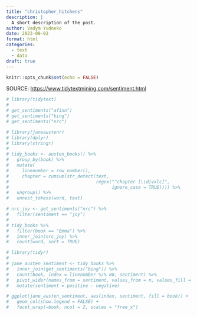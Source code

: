 ```yaml
---
title: "christopher_hitchens"
description: |
  A short description of the post.
author: Vadym Yudneko
date: 2023-08-02
format: html
categories:
  - text
  - data
draft: true
---
```


```r
knitr::opts_chunk$set(echo = FALSE)
```

SOURCE: <https://www.tidytextmining.com/sentiment.html>

```r
# library(tidytext)
# 
# get_sentiments("afinn")
# get_sentiments("bing")
# get_sentiments("nrc")
```

```r
# library(janeaustenr)
# library(dplyr)
# library(stringr)
# 
# tidy_books <- austen_books() %>%
#   group_by(book) %>%
#   mutate(
#     linenumber = row_number(),
#     chapter = cumsum(str_detect(text, 
#                                 regex("^chapter [\\divxlc]", 
#                                       ignore_case = TRUE)))) %>%
#   ungroup() %>%
#   unnest_tokens(word, text)
```

```r
# nrc_joy <- get_sentiments("nrc") %>% 
#   filter(sentiment == "joy")
# 
# tidy_books %>%
#   filter(book == "Emma") %>%
#   inner_join(nrc_joy) %>%
#   count(word, sort = TRUE)
```

```r
# library(tidyr)
# 
# jane_austen_sentiment <- tidy_books %>%
#   inner_join(get_sentiments("bing")) %>%
#   count(book, index = linenumber %/% 80, sentiment) %>%
#   pivot_wider(names_from = sentiment, values_from = n, values_fill = 0) %>% 
#   mutate(sentiment = positive - negative)
```

```r
# ggplot(jane_austen_sentiment, aes(index, sentiment, fill = book)) +
#   geom_col(show.legend = FALSE) +
#   facet_wrap(~book, ncol = 2, scales = "free_x")
```
